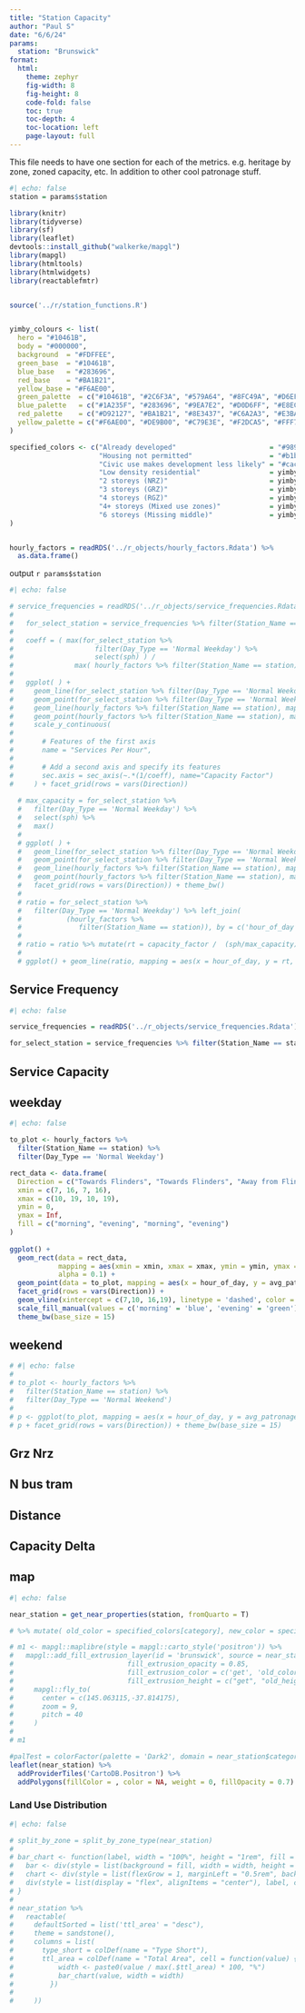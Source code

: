 ```yaml
---
title: "Station Capacity"
author: "Paul S"
date: "6/6/24"
params: 
  station: "Brunswick"
format: 
  html: 
    theme: zephyr
    fig-width: 8
    fig-height: 8
    code-fold: false
    toc: true
    toc-depth: 4
    toc-location: left
    page-layout: full
---
```


This file needs to have one section for each of the metrics. e.g. heritage by zone, zoned capacity, etc. In addition to other cool patronage stuff.

```r
#| echo: false 
station = params$station

library(knitr)
library(tidyverse)
library(sf)
library(leaflet)
devtools::install_github("walkerke/mapgl")
library(mapgl)
library(htmltools)
library(htmlwidgets)
library(reactablefmtr)


source('../r/station_functions.R')


yimby_colours <- list(
  hero = "#10461B",
  body = "#000000",
  background  = "#FDFFEE",
  green_base  = "#10461B",
  blue_base   = "#283696",
  red_base    = "#BA1B21",
  yellow_base = "#F6AE00",
  green_palette  = c("#10461B", "#2C6F3A", "#579A64", "#8FC49A", "#D6EFDB"),
  blue_palette   = c("#1A235F", "#283696", "#9EA7E2", "#D0D6FF", "#E8ECFF"),
  red_palette    = c("#D92127", "#BA1B21", "#8E3437", "#C6A2A3", "#E3BABB"),
  yellow_palette = c("#F6AE00", "#DE9B00", "#C79E3E", "#F2DCA5", "#FFF7E3")
)

specified_colors <- c("Already developed"                       = "#989898",
                      "Housing not permitted"                   = "#b1b1b1",
                      "Civic use makes development less likely" = "#cacaca", 
                      "Low density residential"                 = yimby_colours$blue_palette[5],
                      "2 storeys (NRZ)"                         = yimby_colours$blue_palette[4],
                      "3 storeys (GRZ)"                         = yimby_colours$blue_palette[3],
                      "4 storeys (RGZ)"                         = yimby_colours$blue_palette[2],
                      "4+ storeys (Mixed use zones)"            = yimby_colours$blue_palette[1],
                      "6 storeys (Missing middle)"              = yimby_colours$green_palette[3]
)


hourly_factors = readRDS('../r_objects/hourly_factors.Rdata') %>%
  as.data.frame()

```

output `r params$station `



```r
#| echo: false 

# service_frequencies = readRDS('../r_objects/service_frequencies.Rdata')
# 
#   for_select_station = service_frequencies %>% filter(Station_Name == station)
#   
#   coeff = ( max(for_select_station %>%
#                    filter(Day_Type == 'Normal Weekday') %>%
#                    select(sph) ) /
#               max( hourly_factors %>% filter(Station_Name == station) %>% select(capacity_factor)  ))
# 
#   ggplot( ) +
#     geom_line(for_select_station %>% filter(Day_Type == 'Normal Weekday') , mapping = aes(x = hour_of_day, y = sph, group = 1)) +
#     geom_point(for_select_station %>% filter(Day_Type == 'Normal Weekday') , mapping = aes(x = hour_of_day, y = sph, group = 1)) +
#     geom_line(hourly_factors %>% filter(Station_Name == station), mapping = aes(x = hour_of_day, y = capacity_factor * coeff, group = 1), col = 'red') +
#     geom_point(hourly_factors %>% filter(Station_Name == station), mapping = aes(x = hour_of_day, y = capacity_factor * coeff, group = 1), col = 'red') +
#     scale_y_continuous(
# 
#       # Features of the first axis
#       name = "Services Per Hour",
# 
#       # Add a second axis and specify its features
#       sec.axis = sec_axis(~.*(1/coeff), name="Capacity Factor")
#     ) + facet_grid(rows = vars(Direction))
  
  # max_capacity = for_select_station %>%
  #   filter(Day_Type == 'Normal Weekday') %>%
  #   select(sph) %>%
  #   max()
  # 
  # ggplot( ) +
  #   geom_line(for_select_station %>% filter(Day_Type == 'Normal Weekday') , mapping = aes(x = hour_of_day, y = sph/max_capacity, group = 1)) +
  #   geom_point(for_select_station %>% filter(Day_Type == 'Normal Weekday') , mapping = aes(x = hour_of_day, y = sph/max_capacity, group = 1)) +
  #   geom_line(hourly_factors %>% filter(Station_Name == station), mapping = aes(x = hour_of_day, y = capacity_factor, group = 1), col = 'red') +
  #   geom_point(hourly_factors %>% filter(Station_Name == station), mapping = aes(x = hour_of_day, y = capacity_factor, group = 1), col = 'red') +
  #   facet_grid(rows = vars(Direction)) + theme_bw()
  # 
  # ratio = for_select_station %>%
  #   filter(Day_Type == 'Normal Weekday') %>% left_join(
  #           (hourly_factors %>%
  #              filter(Station_Name == station)), by = c('hour_of_day', 'Direction') )
  # 
  # ratio = ratio %>% mutate(rt = capacity_factor /  (sph/max_capacity) )
  # 
  # ggplot() + geom_line(ratio, mapping = aes(x = hour_of_day, y = rt, group = 1 )) + facet_grid(rows = vars(Direction))


```



## Service Frequency

```r
#| echo: false 

service_frequencies = readRDS('../r_objects/service_frequencies.Rdata')

for_select_station = service_frequencies %>% filter(Station_Name == station)

```

## Service Capacity

:::{.panel-tabset}

## weekday

```r
#| echo: false 

to_plot <- hourly_factors %>%
  filter(Station_Name == station) %>%
  filter(Day_Type == 'Normal Weekday')

rect_data <- data.frame(
  Direction = c("Towards Flinders", "Towards Flinders", "Away from Flinders", "Away from Flinders"),  # Your actual directions
  xmin = c(7, 16, 7, 16),
  xmax = c(10, 19, 10, 19),
  ymin = 0,
  ymax = Inf,
  fill = c("morning", "evening", "morning", "evening")
)
  
ggplot() +
  geom_rect(data = rect_data, 
            mapping = aes(xmin = xmin, xmax = xmax, ymin = ymin, ymax = ymax, fill = fill),  
            alpha = 0.1) + 
  geom_point(data = to_plot, mapping = aes(x = hour_of_day, y = avg_patronage, group = 1)) +
  facet_grid(rows = vars(Direction)) +
  geom_vline(xintercept = c(7,10, 16,19), linetype = 'dashed', color = 'red') +
  scale_fill_manual(values = c('morning' = 'blue', 'evening' = 'green')) +
  theme_bw(base_size = 15)

```

## weekend

```r
# #| echo: false 
# 
# to_plot <- hourly_factors %>%
#   filter(Station_Name == station) %>%
#   filter(Day_Type == 'Normal Weekend')
#   
# p <- ggplot(to_plot, mapping = aes(x = hour_of_day, y = avg_patronage)) + geom_point()
# p + facet_grid(rows = vars(Direction)) + theme_bw(base_size = 15)

```

:::

## Grz Nrz

## N bus tram

## Distance

## Capacity Delta




## map

```r
#| echo: false 

near_station = get_near_properties(station, fromQuarto = T)

# %>% mutate( old_color = specified_colors[category], new_color = specified_colors[category_new] )

# m1 <- mapgl::maplibre(style = mapgl::carto_style('positron')) %>%
#   mapgl::add_fill_extrusion_layer(id = 'brunswick', source = near_station,
#                            fill_extrusion_opacity = 0.85,
#                            fill_extrusion_color = c('get', 'old_color'),
#                            fill_extrusion_height = c("get", "old_height") ) %>%
#     mapgl::fly_to(
#       center = c(145.063115,-37.814175),
#       zoom = 9,
#       pitch = 40
#     )
# 
# m1

#palTest = colorFactor(palette = 'Dark2', domain = near_station$category)
leaflet(near_station) %>%
  addProviderTiles('CartoDB.Positron') %>%
  addPolygons(fillColor = , color = NA, weight = 0, fillOpacity = 0.7) 

```

### Land Use Distribution

```r
#| echo: false 

# split_by_zone = split_by_zone_type(near_station)
# 
# bar_chart <- function(label, width = "100%", height = "1rem", fill = "#00bfc4", background = NULL) {
#   bar <- div(style = list(background = fill, width = width, height = height))
#   chart <- div(style = list(flexGrow = 1, marginLeft = "0.5rem", background = background), bar)
#   div(style = list(display = "flex", alignItems = "center"), label, chart)
# }
# 
# near_station %>%
#   reactable(
#     defaultSorted = list('ttl_area' = "desc"),
#     theme = sandstone(),
#     columns = list(
#       type_short = colDef(name = "Type Short"),
#       ttl_area = colDef(name = "Total Area", cell = function(value) {
#           width <- paste0(value / max(.$ttl_area) * 100, "%")
#           bar_chart(value, width = width)
#         })
#       
#     ))



```


